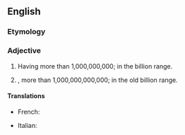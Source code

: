 ==English==

===Etymology===
{{prefix|multi|billion|lang=en}}

===Adjective===
{{en-adj|-}}

# Having more than 1,000,000,000; in the billion range.
# {{context|in the old numbering system|chiefly|British|lang=en}}, more than 1,000,000,000,000; in the old billion range.

====Translations====
{{trans-top|having more than 1,000,000,000}}
* French: {{t|fr|multi-billion}}
{{trans-mid}}
* Italian: {{t|it|multi-billione}}
{{trans-bottom}}
